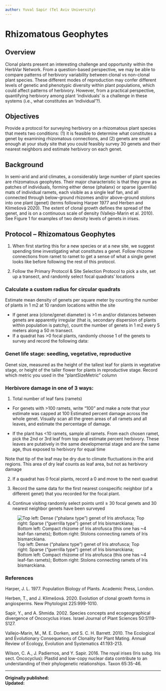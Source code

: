 ```yaml
---
author: Yuval Sapir (Tel Aviv University)
---
```


# Rhizomatous Geophytes {#sec-rhizo}

## Overview

Clonal plants present an interesting challenge and opportunity within the HerbVar Network. From a question-based perspective, we may be able to compare patterns of herbivory variability between clonal vs non-clonal plant species. These different modes of reproduction may confer different levels of genetic and phenotypic diversity within plant populations, which could affect patterns of herbivory. However, from a practical perspective, quantifying herbivory among plant ‘individuals’ is a challenge in these systems (i.e., what constitutes an ‘individual’?). 

## Objectives

Provide a protocol for surveying herbivory on a rhizomatous plant species that meets two conditions: (1) it is feasible to determine what constitutes a genet by examining rhizomatous connections, and (2) genets are small enough at your study site that you could feasibly survey 30 genets and their nearest neighbors and estimate herbivory on each genet.

## Background

In semi-arid and arid climates, a considerably large number of plant species are rhizomatous geophytes. Their major characteristic is that they grow as patches of individuals, forming either dense (phalanx) or sparse (guerrilla) mats of individual ramets, each visible as a single leaf fan, and all connected through below-ground rhizomes and/or above-ground stolons into one plant (genet) (terms following Harper 1977 and Herben and Klimešová 2020). The extent of clonal growth defines the spread of the genet, and is on a continuous scale of density (Vallejo-Marin et al. 2010). See Figure 1 for examples of two density levels of genets in irises.

## Protocol – Rhizomatous Geophytes

1. When first starting this for a new species or at a new site, we suggest spending time investigating what constitutes a genet. Follow rhizome connections from ramet to ramet to get a sense of what a single genet looks like before following the rest of this protocol.

2. Follow the Primary Protocol & Site Selection Protocol to pick a site, set up a transect, and randomly select focal quadrats’ locations

### Calculate a custom radius for circular quadrats

Estimate mean density of genets per square meter by counting the number of plants in 1 m2 at 10 random locations within the site

- If genet area (clone/genet diameter) is >1 m and/or distances between genets are apparently irregular (that is, secondary dispersion of plants within population is patchy), count the number of genets in 1 m2 every 5 meters along a 50 m transect.
- If a quadrat has >0 focal plants, randomly choose 1 of the genets to survey and record the following data:

### Genet life stage: seedling, vegetative, reproductive

Genet size, measured as the height of the tallest leaf for plants in vegetative stage, or height of the taller flower for plants in reproductive stage. Record which metric you used in the “plantSizeMetric” column

### Herbivore damage in one of 3 ways:

1. Total number of leaf fans (ramets)

- For genets with >100 ramets, write “100” and make a note that your estimate was capped at 100
Estimated percent damage across the whole genet. Visually scan all the green areas of all ramets and all leaves, and estimate the percentage of damage.

- If the plant has <10 ramets, sample all ramets. From each chosen ramet, pick the 2nd or 3rd leaf from top and estimate percent herbivory. These leaves are putatively in the same developmental stage and are the same age, thus exposed to herbivory for equal time

Note that tip of the leaf may be dry due to climate fluctuations in the arid regions. This area of dry leaf counts as leaf area, but not as herbivory damage

2. If a quadrat has 0 focal plants, record a 0 and move to the next quadrat

3. Record the same data for the first nearest conspecific neighbor (of a different genet) that you recorded for the focal plant.

4. Continue visiting randomly select points until ≥ 30 focal genets and 30 nearest neighbor genets have been surveyed




![Top left: Dense (“phalanx type”) genet of Iris atrofusca; Top right: Sparse (“guerrilla type”) genet of Iris bismarckiana; Bottom left: Compact rhizome of Iris atrofusca (this one has ~4 leaf-fan ramets); Bottom right: Stolons connecting ramets of Iris bismarckiana.](images/img18.png){#fig-rhizo}





### References

Harper, J. L. 1977. Population Biology of Plants. Academic Press, London.

Herben, T., and J. Klimešová. 2020. Evolution of clonal growth forms in angiosperms. New Phytologist 225:999-1010.

Sapir, Y., and A. Shmida. 2002. Species concepts and ecogeographical divergence of Oncocyclus irises. Israel Journal of Plant Sciences 50:S119-S127.

Vallejo-Marin, M., M. E. Dorken, and S. C. H. Barrett. 2010. The Ecological and Evolutionary Consequences of Clonality for Plant Mating. Annual Review of Ecology, Evolution and Systematics 41:193-213.

Wilson, C. A., J. Padiernos, and Y. Sapir. 2016. The royal irises (Iris subg. Iris sect. Oncocyclus): Plastid and low-copy nuclear data contribute to an understanding of their phylogenetic relationships. Taxon 65:35-46.

----
**Originally published: **  
**Updated: ** 